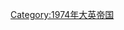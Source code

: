 {{Commons category|1974 in Hong Kong}}
{{Year in country category|1|9|7|4|香港|亞洲||}}

[[Category:1974年大英帝国|Category:1974年大英帝国]]